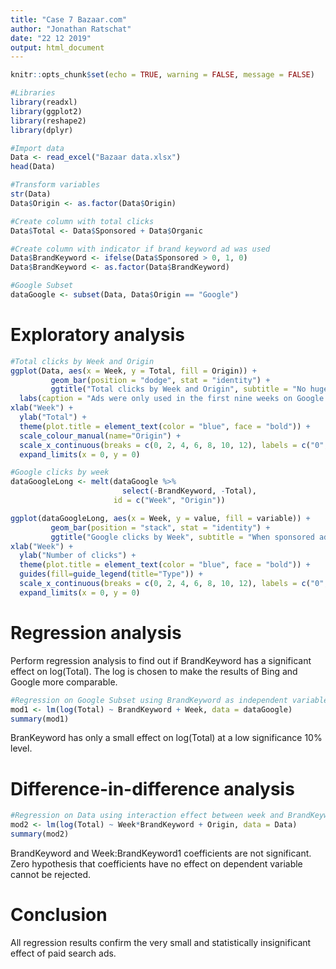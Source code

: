 ```yaml
---
title: "Case 7 Bazaar.com"
author: "Jonathan Ratschat"
date: "22 12 2019"
output: html_document
---
```


```r
knitr::opts_chunk$set(echo = TRUE, warning = FALSE, message = FALSE)
```

```r
#Libraries
library(readxl)
library(ggplot2)
library(reshape2)
library(dplyr)
```



```r
#Import data
Data <- read_excel("Bazaar data.xlsx")
head(Data)

#Transform variables
str(Data)
Data$Origin <- as.factor(Data$Origin)

#Create column with total clicks
Data$Total <- Data$Sponsored + Data$Organic

#Create column with indicator if brand keyword ad was used
Data$BrandKeyword <- ifelse(Data$Sponsored > 0, 1, 0)
Data$BrandKeyword <- as.factor(Data$BrandKeyword)

#Google Subset
dataGoogle <- subset(Data, Data$Origin == "Google")
```

# Exploratory analysis

```r
#Total clicks by Week and Origin
ggplot(Data, aes(x = Week, y = Total, fill = Origin)) +
         geom_bar(position = "dodge", stat = "identity") + 
         ggtitle("Total clicks by Week and Origin", subtitle = "No huge impact on total clicks when brand keyword ads are turned off") +
  labs(caption = "Ads were only used in the first nine weeks on Google (whole timespan on Bing).") +
xlab("Week") + 
  ylab("Total") + 
  theme(plot.title = element_text(color = "blue", face = "bold")) +
  scale_colour_manual(name="Origin") +
  scale_x_continuous(breaks = c(0, 2, 4, 6, 8, 10, 12), labels = c("0", "2", "4", "6", "8", "10", "12")) +
  expand_limits(x = 0, y = 0)

```

```r
#Google clicks by week
dataGoogleLong <- melt(dataGoogle %>% 
                         select(-BrandKeyword, -Total), 
                       id = c("Week", "Origin"))

ggplot(dataGoogleLong, aes(x = Week, y = value, fill = variable)) +
         geom_bar(position = "stack", stat = "identity") + 
         ggtitle("Google clicks by Week", subtitle = "When sponsored ads are turned off, many clicks are substituted by organic clicks") +
xlab("Week") + 
  ylab("Number of clicks") + 
  theme(plot.title = element_text(color = "blue", face = "bold")) +
  guides(fill=guide_legend(title="Type")) +
  scale_x_continuous(breaks = c(0, 2, 4, 6, 8, 10, 12), labels = c("0", "2", "4", "6", "8", "10", "12")) +
  expand_limits(x = 0, y = 0)
```

# Regression analysis

Perform regression analysis to find out if BrandKeyword has a significant effect on log(Total). The log is chosen to make the results of Bing and Google more comparable.

```r
#Regression on Google Subset using BrandKeyword as independent variable
mod1 <- lm(log(Total) ~ BrandKeyword + Week, data = dataGoogle)
summary(mod1)
```

BranKeyword has only a small effect on log(Total) at a low significance 10% level.

# Difference-in-difference analysis

```r
#Regression on Data using interaction effect between week and BrandKeyword as independent variable
mod2 <- lm(log(Total) ~ Week*BrandKeyword + Origin, data = Data)
summary(mod2)
```

BrandKeyword and Week:BrandKeyword1 coefficients are not significant. Zero hypothesis that coefficients have no effect on dependent variable cannot be rejected.

# Conclusion

All regression results confirm the very small and statistically insignificant effect of paid search ads.